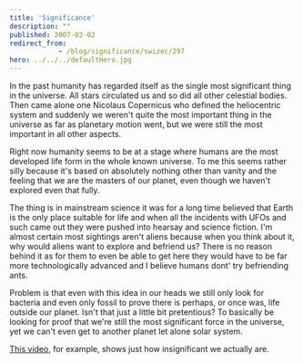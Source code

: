 ```yaml
---
title: 'Significance'
description: ""
published: 2007-02-02
redirect_from: 
            - /blog/significance/swizec/297
hero: ../../../defaultHero.jpg
---
```

In the past humanity has regarded itself as the single most significant thing in the universe. All stars circulated us and so did all other celestial bodies. Then came alone one Nicolaus Copernicus who defined the heliocentric system and suddenly we weren&#x27;t quite the most important thing in the universe as far as planetary motion went, but we were still the most important in all other aspects.

Right now humanity seems to be at a stage where humans are the most developed life form in the whole known universe. To me this seems rather silly because it&#x27;s based on absolutely nothing other than vanity and the feeling that we are the masters of our planet, even though we haven&#x27;t explored even that fully.

The thing is in mainstream science it was for a long time believed that Earth is the only place suitable for life and when all the incidents with UFOs and such came out they were pushed into hearsay and science fiction. I&#x27;m almost certain most sightings aren&#x27;t aliens because when you think about it, why would aliens want to explore and befriend us? There is no reason behind it as for them to even be able to get here they would have to be far more technologically advanced and I believe humans dont&#x27; try befriending ants.

Problem is that even with this idea in our heads we still only look for bacteria and even only fossil to prove there is perhaps, or once was, life outside our planet. Isn&#x27;t that just a little bit pretentious? To basically be looking for proof that we&#x27;re still the most significant force in the universe, yet we can&#x27;t even get to another planet let alone solar system.

[This video](http://video.google.com/videoplay?docid=-3974466981713172831), for example, shows just how insignificant we actually are.